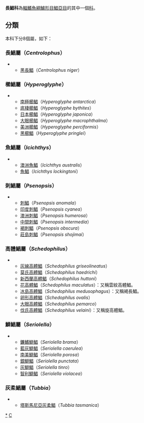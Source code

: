 {{Automatic taxobox
| taxon = Centrolophidae
| authority = 
| subdivision_ranks = [[屬|屬]]
| subdivision = 見內文
}}
'''長鯧科'''為[[輻鰭魚綱|輻鰭魚綱]][[鱸形目|鱸形目]][[鯧亞目|鯧亞目]]的其中一個[[科|科]]。

==分類==
本科下分8個屬，如下：
===長鯧屬（''Centrolophus''）===
**[[黑長鯧|黑長鯧]]（''Centrolophus niger''）
===櫛鯧屬（''Hyperoglyphe''）===
**[[南極櫛鯧|南極櫛鯧]]（''Hyperoglyphe antarctica''）
**[[底棲櫛鯧|底棲櫛鯧]]（''Hyperoglyphe bythites''）
**[[日本櫛鯧|日本櫛鯧]]（''Hyperoglyphe japonica''）
**[[大眼櫛鯧|大眼櫛鯧]]（''Hyperoglyphe macrophthalma''）
**[[美洲櫛鯧|美洲櫛鯧]]（''Hyperoglyphe perciformis''）
**[[黑櫛鯧|黑櫛鯧]]（''Hyperoglyphe pringlei''）

===魚鯧屬（''Icichthys''）===
**[[澳洲魚鯧|澳洲魚鯧]]（''Icichthys australis''）
**[[魚鯧|魚鯧]]（''Icichthys lockingtoni''）
===刺鯧屬（''Psenopsis''）===
**[[刺鯧|刺鯧]]（''Psenopsis anomala''）
**[[印度刺鯧|印度刺鯧]]（''Psenopsis cyanea''）
**[[澳洲刺鯧|澳洲刺鯧]]（''Psenopsis humerosa''）
**[[中間刺鯧|中間刺鯧]]（''Psenopsis intermedia''）
**[[褐刺鯧|褐刺鯧]]（''Psenopsis obscura''）
**[[莊島刺鯧|莊島刺鯧]]（''Psenopsis shojimai''）
===高體鯧屬（''Schedophilus''）===
**[[灰線高體鯧|灰線高體鯧]]（''Schedophilus griseolineatus''）
**[[莫氏高體鯧|莫氏高體鯧]]（''Schedophilus haedrichi''）
**[[新西蘭高體鯧|新西蘭高體鯧]]（''Schedophilus huttoni''）
**[[花高體鯧|花高體鯧]]（''Schedophilus maculatus''）：又稱雲紋高體鯧。
**[[冰島高體鯧|冰島高體鯧]]（''Schedophilus medusophagus''）：又稱褐長鯧。
**[[卵形高體鯧|卵形高體鯧]]（''Schedophilus ovalis''）
**[[大眼高體鯧|大眼高體鯧]]（''Schedophilus pemarco''）
**[[伐氏高體鯧|伐氏高體鯧]]（''Schedophilus velaini''）：又稱旋高體鯧。

===鰤鯧屬（''Seriolella''）===
**[[鐮鰭鰤鯧|鐮鰭鰤鯧]]（''Seriolella brama''）
**[[藍灰鰤鯧|藍灰鰤鯧]]（''Seriolella caerulea''）
**[[南美鰤鯧|南美鰤鯧]]（''Seriolella porosa''）
**[[銀鰤鯧|銀鰤鯧]]（''Seriolella punctata''）
**[[灰鰤鯧|灰鰤鯧]]（''Seriolella tinro''）
**[[智利鰤鯧|智利鰤鯧]]（''Seriolella violacea''）
===灰柔鯧屬（''Tubbia''）===
**[[塔斯馬尼亞灰柔鯧|塔斯馬尼亞灰柔鯧]]（''Tubbia tasmanica''）

{{Taxonbar}}
[[Category:長鯧科|*]]
[[Category:鱸形目|C]]